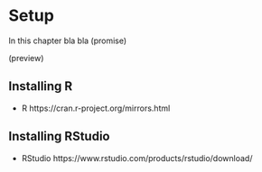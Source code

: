 # Setup

In this chapter bla bla (promise)

(preview)

## Installing R 

* R https://cran.r-project.org/mirrors.html


## Installing RStudio

* RStudio https://www.rstudio.com/products/rstudio/download/